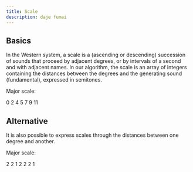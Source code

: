 ```yaml
---
title: Scale
description: daje fumai
---
```


## Basics

In the Western system, a scale is a (ascending or descending) succession of sounds that proceed by adjacent degrees, or by intervals of a second and with adjacent names.
In our algorithm, the scale is an array of integers containing the distances between the degrees and the generating sound (fundamental), expressed in semitones.

<p>Major scale:</p> <p> 0 2 4 5 7 9 11 </p>

## Alternative

It is also possible to express scales through the distances between one degree and another.

<p>Major scale:</p> <p>2 2 1 2 2 2 1 </p>
